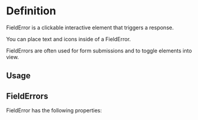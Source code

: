 

<Meta of={FieldDescriptionStories} />

# Definition

FieldError is a clickable interactive element that triggers a response.

You can place text and icons inside of a FieldError.

FieldErrors are often used for form submissions and to toggle elements into view.

## Usage

## FieldErrors

FieldError has the following properties:

<Canvas of={FieldDescriptionStories.Basic} />

<Controls />
